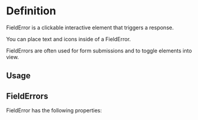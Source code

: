 

<Meta of={FieldDescriptionStories} />

# Definition

FieldError is a clickable interactive element that triggers a response.

You can place text and icons inside of a FieldError.

FieldErrors are often used for form submissions and to toggle elements into view.

## Usage

## FieldErrors

FieldError has the following properties:

<Canvas of={FieldDescriptionStories.Basic} />

<Controls />
